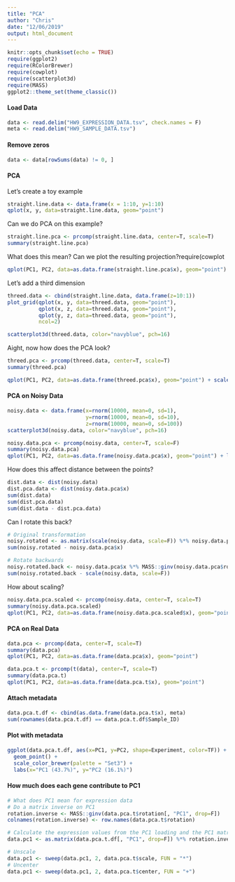 ```yaml
---
title: "PCA"
author: "Chris"
date: "12/06/2019"
output: html_document
---
```


```r
knitr::opts_chunk$set(echo = TRUE)
require(ggplot2)
require(RColorBrewer)
require(cowplot)
require(scatterplot3d)
require(MASS)
ggplot2::theme_set(theme_classic())
```

#### Load Data

```r
data <- read.delim("HW9_EXPRESSION_DATA.tsv", check.names = F)
meta <- read.delim("HW9_SAMPLE_DATA.tsv")
```

#### Remove zeros

```r
data <- data[rowSums(data) != 0, ]
```

#### PCA

Let's create a toy example

```r
straight.line.data <- data.frame(x = 1:10, y=1:10)
qplot(x, y, data=straight.line.data, geom="point")
```

Can we do PCA on this example?

```r
straight.line.pca <- prcomp(straight.line.data, center=T, scale=T)
summary(straight.line.pca)
```

What does this mean? Can we plot the resulting projection?require(cowplot

```r
qplot(PC1, PC2, data=as.data.frame(straight.line.pca$x), geom="point") + scale_y_continuous(limit=c(-1,1))
```

Let's add a third dimension

```r
threed.data <- cbind(straight.line.data, data.frame(z=10:1))
plot_grid(qplot(x, y, data=threed.data, geom="point"),
          qplot(x, z, data=threed.data, geom="point"),
          qplot(y, z, data=threed.data, geom="point"), 
          ncol=2)

scatterplot3d(threed.data, color="navyblue", pch=16)
```

Aight, now how does the PCA look?

```r
threed.pca <- prcomp(threed.data, center=T, scale=T)
summary(threed.pca)

qplot(PC1, PC2, data=as.data.frame(threed.pca$x), geom="point") + scale_y_continuous(limit=c(-1,1))
```

#### PCA on Noisy Data

```r
noisy.data <- data.frame(x=rnorm(10000, mean=0, sd=1),
                         y=rnorm(10000, mean=0, sd=10),
                         z=rnorm(10000, mean=0, sd=100))
scatterplot3d(noisy.data, color="navyblue", pch=16)
```

```r
noisy.data.pca <- prcomp(noisy.data, center=T, scale=F)
summary(noisy.data.pca)
qplot(PC1, PC2, data=as.data.frame(noisy.data.pca$x), geom="point") + labs(x="PC1 (99%)", y="PC2 (1%)")
```

How does this affect distance between the points?

```r
dist.data <- dist(noisy.data)
dist.pca.data <- dist(noisy.data.pca$x)
sum(dist.data)
sum(dist.pca.data)
sum(dist.data - dist.pca.data)
```

Can I rotate this back?

```r
# Original transformation
noisy.rotated <- as.matrix(scale(noisy.data, scale=F)) %*% noisy.data.pca$rotation
sum(noisy.rotated - noisy.data.pca$x)

# Rotate backwards
noisy.rotated.back <- noisy.data.pca$x %*% MASS::ginv(noisy.data.pca$rotation)
sum(noisy.rotated.back - scale(noisy.data, scale=F))
```

How about scaling?

```r
noisy.data.pca.scaled <- prcomp(noisy.data, center=T, scale=T)
summary(noisy.data.pca.scaled)
qplot(PC1, PC2, data=as.data.frame(noisy.data.pca.scaled$x), geom="point") + labs(x="PC1 (33%)", y="PC2 (33%)")
```

#### PCA on Real Data

```r
data.pca <- prcomp(data, center=T, scale=T)
summary(data.pca)
qplot(PC1, PC2, data=as.data.frame(data.pca$x), geom="point")
```

```r
data.pca.t <- prcomp(t(data), center=T, scale=T)
summary(data.pca.t)
qplot(PC1, PC2, data=as.data.frame(data.pca.t$x), geom="point")
```

#### Attach metadata

```r
data.pca.t.df <- cbind(as.data.frame(data.pca.t$x), meta)
sum(rownames(data.pca.t.df) == data.pca.t.df$Sample_ID)
```

#### Plot with metadata

```r
ggplot(data.pca.t.df, aes(x=PC1, y=PC2, shape=Experiment, color=TF)) +
  geom_point() +
  scale_color_brewer(palette = "Set3") +
  labs(x="PC1 (43.7%)", y="PC2 (16.1%)")
```

#### How much does each gene contribute to PC1

```r
# What does PC1 mean for expression data
# Do a matrix inverse on PC1
rotation.inverse <- MASS::ginv(data.pca.t$rotation[, "PC1", drop=F])
colnames(rotation.inverse) <- row.names(data.pca.t$rotation)

# Calculate the expression values from the PC1 loading and the PC1 matrix inverse
data.pc1 <- as.matrix(data.pca.t.df[, "PC1", drop=F]) %*% rotation.inverse

# Unscale
data.pc1 <- sweep(data.pc1, 2, data.pca.t$scale, FUN = "*")
# Uncenter
data.pc1 <- sweep(data.pc1, 2, data.pca.t$center, FUN = "+")
```
